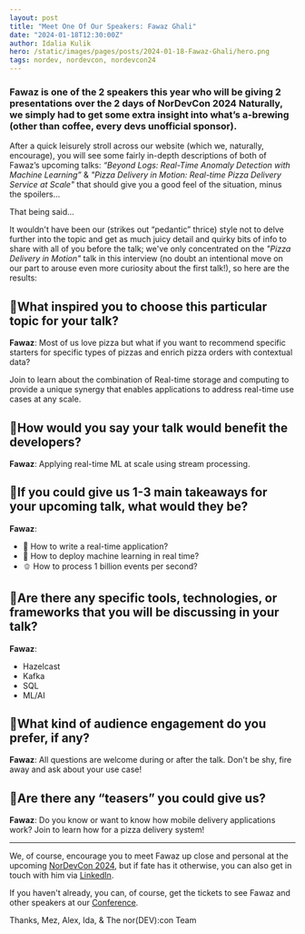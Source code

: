 ```yaml
---
layout: post
title: "Meet One Of Our Speakers: Fawaz Ghali"
date: "2024-01-18T12:30:00Z"
author: Idalia Kulik
hero: /static/images/pages/posts/2024-01-18-Fawaz-Ghali/hero.png
tags: nordev, nordevcon, nordevcon24
---
```


### Fawaz is one of the 2 speakers this year who will be giving 2 presentations over the 2 days of NorDevCon 2024 Naturally, we simply had to get some extra insight into what’s a-brewing (other than coffee, every devs unofficial sponsor).

After a quick leisurely stroll across our website (which we, naturally, encourage), you will see some fairly in-depth descriptions of both of Fawaz’s upcoming talks: _“Beyond Logs: Real-Time Anomaly Detection with Machine Learning”_ & _"Pizza Delivery in Motion: Real-time Pizza Delivery Service at Scale"_ that should give you a good feel of the situation, minus the spoilers…

That being said…

It wouldn't have been our (strikes out “pedantic” thrice) style not to delve further into the topic and get as much juicy detail and quirky bits of info to share with all of you before the talk; we've only concentrated on the _"Pizza Delivery in Motion"_ talk in this interview (no doubt an intentional move on our part to arouse even more curiosity about the first talk!), so here are the results:

## 🍕What inspired you to choose this particular topic for your talk?

**Fawaz**: Most of us love pizza but what if you want to recommend specific starters for specific types of pizzas and enrich pizza orders with contextual data? 

Join to learn about the combination of Real-time storage and computing to provide a unique synergy that enables applications to address real-time use cases at any scale.

## 🍕How would you say your talk would benefit the developers? 

**Fawaz**: Applying real-time ML at scale using stream processing.

## 🍕If you could give us 1-3 main takeaways for your upcoming talk, what would they be?

**Fawaz**:

* 🍅 How to write a real-time application?
* 🧀 How to deploy machine learning in real time?
* 🫑 How to process 1 billion events per second?

## 🍕Are there any specific tools, technologies, or frameworks that you will be discussing in your talk?

**Fawaz**: 
* Hazelcast
* Kafka
* SQL
* ML/AI

## 🍕What kind of audience engagement do you prefer, if any?

**Fawaz**: All questions are welcome during or after the talk. Don't be shy, fire away and ask about your use case!

## 🍕Are there any “teasers” you could give us?

**Fawaz**: Do you know or want to know how mobile delivery applications work? Join to learn how for a pizza delivery system!

---

We, of course, encourage you to meet Fawaz up close and personal at the upcoming [NorDevCon 2024](https://ti.to/norfolkdevelopers/nordevcon-24), but if fate has it otherwise, you can also get in touch with him via [LinkedIn](https://www.linkedin.com/in/fawazghali/).

If you haven't already, you can, of course, get the tickets to see Fawaz and other speakers at our [Conference](https://ti.to/norfolkdevelopers/nordevcon-24).

Thanks,
Mez, Alex, Ida, & The nor(DEV):con Team
